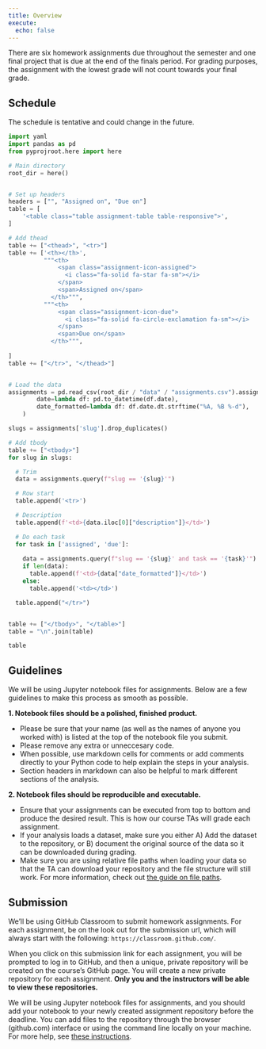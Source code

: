 ```yaml
---
title: Overview
execute: 
  echo: false
---
```


There are six homework assignments due throughout the semester and one 
final project that is due at the end of the finals period. For grading purposes, 
the assignment with the lowest grade will not count towards your final grade.


## Schedule

::: {.callout-note} 
The schedule is tentative and could change in the future.
:::

```python
import yaml
import pandas as pd
from pyprojroot.here import here

# Main directory
root_dir = here()


# Set up headers
headers = ["", "Assigned on", "Due on"]
table = [
    '<table class="table assignment-table table-responsive">',
]

# Add thead
table += ["<thead>", "<tr>"]
table += ['<th></th>', 
          """<th>
              <span class="assignment-icon-assigned">
                <i class="fa-solid fa-star fa-sm"></i>
              </span>
              <span>Assigned on</span>
            </th>""", 
          """<th>
              <span class="assignment-icon-due">
                <i class="fa-solid fa-circle-exclamation fa-sm"></i>
              </span>
              <span>Due on</span>
            </th>""", 
          
]
table += ["</tr>", "</thead>"]


# Load the data
assignments = pd.read_csv(root_dir / "data" / "assignments.csv").assign(
        date=lambda df: pd.to_datetime(df.date),
        date_formatted=lambda df: df.date.dt.strftime("%A, %B %-d"),
    )

slugs = assignments['slug'].drop_duplicates()

# Add tbody
table += ["<tbody>"]
for slug in slugs:

  # Trim
  data = assignments.query(f"slug == '{slug}'")

  # Row start
  table.append('<tr>')

  # Description
  table.append(f'<td>{data.iloc[0]["description"]}</td>')

  # Do each task
  for task in ['assigned', 'due']:
    
    data = assignments.query(f"slug == '{slug}' and task == '{task}'").squeeze()
    if len(data):
      table.append(f'<td>{data["date_formatted"]}</td>')
    else:
      table.append('<td></td>')

  table.append("</tr>")


table += ["</tbody>", "</table>"]
table = "\n".join(table)

table
```




## Guidelines

We will be using Jupyter notebook files for assignments. Below are a few
guidelines to make this process as smooth as possible. 


**1. Notebook files should be a polished, finished product.**

   - Please be sure that your name (as well as the names of anyone you worked with) is listed at the top of the notebook file you submit. 
   - Please remove any extra or unneccesary code.
   - When possible, use markdown cells for comments or add comments directly to your Python code to help explain the steps in your analysis.
   - Section headers in markdown can also be helpful to mark different sections of the analysis.


**2. Notebook files should be reproducible and executable.**

  - Ensure that your assignments can be executed from top to bottom and produce the desired result. This is how our course TAs will grade each assignment.
  - If your analysis loads a dataset, make sure you either A) Add the dataset to the repository, or B) document the original source of the data so it can be downloaded during grading.
  - Make sure you are using relative file paths when loading your data so that the TA can download your repository and the file structure will still work. For more information, check out [the guide on file paths](/resource/file-paths.qmd).


## Submission

We'll be using GitHub Classroom to submit homework assignments. For each 
assignment, be on the look out for the submission url, which will always
start with the following: `https://classroom.github.com/`.

When you click on this submission link for each assignment, you will be prompted
to log in to GitHub, and then a unique, private repository will be created 
on the course's GitHub page. You will create a new private repository for 
each assignment. **Only you and the instructors will be able 
to view these repositories.**

We will be using Jupyter notebook files for assignments, and you should 
add your notebook to your newly created assignment repository before the deadline.
You can add files to the repository through the browser (github.com) interface 
or using the command line locally on your machine. For more help, see
[these instructions](https://docs.github.com/en/repositories/working-with-files/managing-files/adding-a-file-to-a-repository).



